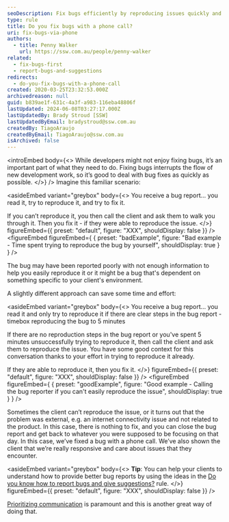 ```yaml
---
seoDescription: Fix bugs efficiently by reproducing issues quickly and consulting clients only when necessary to resolve problems.
type: rule
title: Do you fix bugs with a phone call?
uri: fix-bugs-via-phone
authors:
  - title: Penny Walker
    url: https://ssw.com.au/people/penny-walker
related:
  - fix-bugs-first
  - report-bugs-and-suggestions
redirects:
  - do-you-fix-bugs-with-a-phone-call
created: 2020-03-25T23:32:53.000Z
archivedreason: null
guid: b839ae1f-631c-4a3f-a983-116eba48806f
lastUpdated: 2024-06-08T03:27:17.000Z
lastUpdatedBy: Brady Stroud [SSW]
lastUpdatedByEmail: bradystroud@ssw.com.au
createdBy: TiagoAraujo
createdByEmail: TiagoAraujo@ssw.com.au
isArchived: false
---
```


<introEmbed
  body={<>
While developers might not enjoy fixing bugs, it’s an important part of what they need to do. Fixing bugs interrupts the flow of new development work, so it’s good to deal with bug fixes as quickly as possible.
  </>}
/>
Imagine this familiar scenario:


<asideEmbed
  variant="greybox"
  body={<>
    You receive a bug report...
you read it, try to reproduce it, and try to fix it.

If you can’t reproduce it, you then call the client and ask them to walk you through it.
Then you fix it - if they were able to reproduce the issue.
  </>}
  figureEmbed={{
    preset: "default",
    figure: "XXX",
    shouldDisplay: false
  }}
/>
<figureEmbed figureEmbed={ {
  preset: "badExample",
  figure: "Bad example - Time spent trying to reproduce the bug by yourself",
  shouldDisplay: true
} } />


The bug may have been reported poorly with not enough information to help you easily reproduce it or it might be a bug that's dependent on something specific to your client's environment.

A slightly different approach can save some time and effort:


<asideEmbed
  variant="greybox"
  body={<>
    You receive a bug report...
you read it and only try to reproduce it if there are clear steps in the bug report - timebox reproducing the bug to 5 minutes

If there are no reproduction steps in the bug report or you've spent 5 minutes unsuccessfully trying to reproduce it, then call the client and ask them to reproduce the issue. You have some good context for this conversation thanks to your effort in trying to reproduce it already.

If they are able to reproduce it, then you fix it.
  </>}
  figureEmbed={{
    preset: "default",
    figure: "XXX",
    shouldDisplay: false
  }}
/>
<figureEmbed figureEmbed={ {
  preset: "goodExample",
  figure: "Good example - Calling the bug reporter if you can't easily reproduce the issue",
  shouldDisplay: true
} } />


Sometimes the client can’t reproduce the issue, or it turns out that the problem was external, e.g. an internet connectivity issue and not related to the product. In this case, there is nothing to fix, and you can close the bug report and get back to whatever you were supposed to be focusing on that day. In this case, we’ve fixed a bug with a phone call. We’ve also shown the client that we’re really responsive and care about issues that they encounter.


<asideEmbed
  variant="greybox"
  body={<>
    **Tip**: You can help your clients to understand how to provide better bug reports by using the ideas in the
[Do you know how to report bugs and give suggestions?](/report-bugs-and-suggestions) rule.
  </>}
  figureEmbed={{
    preset: "default",
    figure: "XXX",
    shouldDisplay: false
  }}
/>


[Prioritizing communication](/make-yourself-available-on-different-communication-channels) is paramount and this is another great way of doing that.
